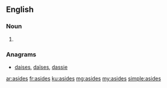 ==English==

===Noun===
{{head|en|plural}}

# {{plural of|aside|lang=en|nocat=1}}

===Anagrams===
* [[daises#English|daises]], [[daïses#English|daïses]], [[dassie#English|dassie]]

[[ar:asides]]
[[fr:asides]]
[[ku:asides]]
[[mg:asides]]
[[my:asides]]
[[simple:asides]]